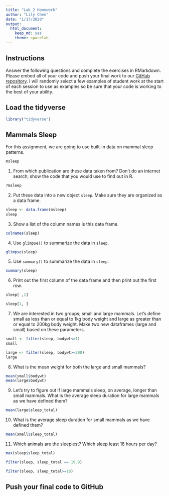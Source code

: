 ```yaml
---
title: "Lab 2 Homework"
author: "Lily Chen"
date: "1/17/2020"
output:
  html_document: 
    keep_md: yes
    theme: spacelab
---
```


## Instructions
Answer the following questions and complete the exercises in RMarkdown. Please embed all of your code and push your final work to our [GitHub repository](https://github.com/FRS417-DataScienceBiologists). I will randomly select a few examples of student work at the start of each session to use as examples so be sure that your code is working to the best of your ability.

## Load the tidyverse
```r
library("tidyverse")
```

## Mammals Sleep
For this assignment, we are going to use built-in data on mammal sleep patterns.  
```r
msleep
```

1. From which publication are these data taken from? Don't do an internet search; show the code that you would use to find out in R.
```r
?msleep
```


2. Put these data into a new object `sleep`. Make sure they are organized as a data frame.  
```r
sleep <- data.frame(msleep)
sleep
```


3. Show a list of the column names is this data frame.
```r
colnames(sleep)
```


4. Use `glimpse()` to summarize the data in `sleep`.
```r
glimpse(sleep)
```


5. Use `summary()` to summarize the data in `sleep`.
```r
summary(sleep)
```


6. Print out the first column of the data frame and then print out the first row.
```r
sleep[ ,1]
```
```r
sleep[1, ]
```


7. We are interested in two groups; small and large mammals. Let's define small as less than or equal to 1kg body weight and large as greater than or equal to 200kg body weight. Make two new dataframes (large and small) based on these parameters.  
```r
small <- filter(sleep, bodywt<=1)
small
```
```r
large <- filter(sleep, bodywt>=200)
large
```


8. What is the mean weight for both the large and small mammals?
```r
mean(small$bodywt)
mean(large$bodywt)
```


9. Let's try to figure out if large mammals sleep, on average, longer than small mammals. What is the average sleep duration for large mammals as we have defined them?
```r
mean(large$sleep_total)
```


10. What is the average sleep duration for small mammals as we have defined them?
```r
mean(small$sleep_total)
```


11. Which animals are the sleepiest? Which sleep least 18 hours per day?  
```r
max(sleep$sleep_total)
```
```r
filter(sleep, sleep_total == 19.9)
```
```r
filter(sleep, sleep_total>=18)
```


## Push your final code to GitHub